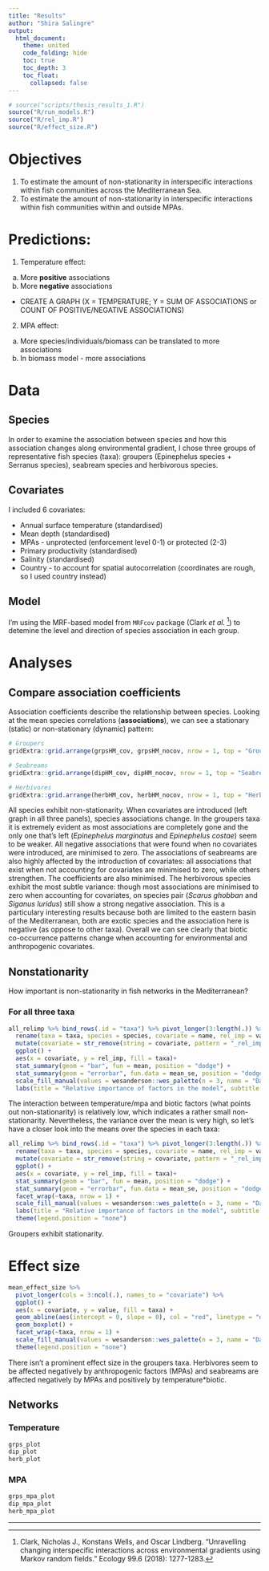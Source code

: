 ```yaml
---
title: "Results"
author: "Shira Salingre"
output: 
  html_document:
    theme: united
    code_folding: hide
    toc: true
    toc_depth: 3
    toc_float:
      collapsed: false
---
```


```r
# source("scripts/thesis_results_1.R")
source("R/run_models.R")
source("R/rel_imp.R")
source("R/effect_size.R")
```

# Objectives  

1. To estimate the amount of non-stationarity in interspecific interactions within fish communities across the Mediterranean Sea.  
2. To estimate the amount of non-stationarity in interspecific interactions within fish communities within and outside MPAs.  

# Predictions:

1. Temperature effect:
  a. More **positive** associations  
  b. More **negative** associations
  * CREATE A GRAPH (X = TEMPERATURE; Y = SUM OF ASSOCIATIONS or COUNT OF POSITIVE/NEGATIVE ASSOCIATIONS) 
2. MPA effect:
  a. More species/individuals/biomass can be translated to more associations
  b. In biomass model - more associations
  
# Data

## Species  
In order to examine the association between species and how this association changes along environmental gradient, I chose three groups of representative fish species (taxa): groupers (Epinephelus species + Serranus species), seabream species and herbivorous species.  

## Covariates  

I included 6 covariates:

* Annual surface temperature (standardised)
* Mean depth (standardised)
* MPAs - unprotected (enforcement level 0-1) or protected (2-3)
* Primary productivity (standardised)
* Salinity (standardised)
* Country - to account for spatial autocorrelation (coordinates are rough, so I used country instead)

## Model  
I'm using the MRF-based model from `MRFcov` package (Clark _et al._ [^1]) to detemine the level and direction of species association in each group.  

<!-- From Roi's comments on proposal: 

- Is there any grounds to hypothesise that in warmer areas the associations will be going a certain direction? (more/less associations, weaker/stringer associations) --- NETWORK LEVEL  
- How to identify patterns?  
- Invasive species gradient --- WE CAN MAKE A SORT OF INDEX OF INVASION  
- What variable is being measured? Strength of associations? Direction of associations? Count of associations?  

**I THINK WE SHOULD USE DIFFERENT VARIABLES FOR DIFFERENT QUESTIONS**  


-->


# Analyses

## Compare association coefficients

Association coefficients describe the relationship between species. Looking at the mean species correlations (**associations**), we can see a stationary (static) or non-stationary (dynamic) pattern:

```r
# Groupers
gridExtra::grid.arrange(grpsHM_cov, grpsHM_nocov, nrow = 1, top = "Groupers co-occurrence")

# Seabreams
gridExtra::grid.arrange(dipHM_cov, dipHM_nocov, nrow = 1, top = "Seabream co-occurrence")

# Herbivores
gridExtra::grid.arrange(herbHM_cov, herbHM_nocov, nrow = 1, top = "Herbivores co-occurrence")
```

All species exhibit non-stationarity. When covariates are introduced (left graph in all three panels), species associations change. In the groupers taxa it is extremely evident as most associations are completely gone and the only one that's left (*Epinephelus marginatus* and *Epinephelus costae*) seem to be weaker. All negative associations that were found when no covariates were introduced, are minimised to zero.
The associations of seabreams are also highly affected by the introduction of covariates: all associations that exist when not accounting for covariates are minimised to zero, while others strengthen. The coefficients are also minimised.
The herbivorous species exhibit the most subtle variance: though most associations are minimised to zero when accounting for covariates, on species pair (*Scarus ghobban* and *Siganus luridus*) still show a strong negative association. This is a particulary interesting results because both are limited to the eastern basin of the Mediterranean, both are exotic species and the association here is negative (as oppose to other taxa).
Overall we can see clearly that biotic co-occurrence patterns change when accounting for environmental and anthropogenic covariates.


## Nonstationarity

How important is non-stationarity in fish networks in the Mediterranean?

### For all three taxa

```r
all_relimp %>% bind_rows(.id = "taxa") %>% pivot_longer(3:length(.)) %>% # Create a tibble of all taxa
  rename(taxa = taxa, species = species, covariate = name, rel_imp = value) %>%
  mutate(covariate = str_remove(string = covariate, pattern = "_rel_imp")) %>% 
  ggplot() +
  aes(x = covariate, y = rel_imp, fill = taxa)+
  stat_summary(geom = "bar", fun = mean, position = "dodge") +
  stat_summary(geom = "errorbar", fun.data = mean_se, position = "dodge") +
  scale_fill_manual(values = wesanderson::wes_palette(n = 3, name = "Darjeeling2")) +
  labs(title = "Relative importance of factors in the model", subtitle = "All three taxa mean")
```

The interaction between temperature/mpa and biotic factors (what points out non-stationarity) is relatively low, which indicates a rather small non-stationarity. Nevertheless, the variance over the mean is very high, so let's have a closer look into the means over the species in each taxa:
```r
all_relimp %>% bind_rows(.id = "taxa") %>% pivot_longer(3:length(.)) %>% # Create a tibble of all taxa
  rename(taxa = taxa, species = species, covariate = name, rel_imp = value) %>%
  mutate(covariate = str_remove(string = covariate, pattern = "_rel_imp")) %>% 
  ggplot() +
  aes(x = covariate, y = rel_imp, fill = taxa)+
  stat_summary(geom = "bar", fun = mean, position = "dodge") +
  stat_summary(geom = "errorbar", fun.data = mean_se, position = "dodge") +
  facet_wrap(~taxa, nrow = 1) +
  scale_fill_manual(values = wesanderson::wes_palette(n = 3, name = "Darjeeling2")) +
  labs(title = "Relative importance of factors in the model", subtitle = "Mean for each taxa") +
  theme(legend.position = "none")
```
Groupers exhibit stationarity.

# Effect size
```r
mean_effect_size %>% 
  pivot_longer(cols = 3:ncol(.), names_to = "covariate") %>% 
  ggplot() +
  aes(x = covariate, y = value, fill = taxa) +
  geom_abline(aes(intercept = 0, slope = 0), col = "red", linetype = "dashed") +
  geom_boxplot() +
  facet_wrap(~taxa, nrow = 1) +
  scale_fill_manual(values = wesanderson::wes_palette(n = 3, name = "Darjeeling2")) +
  theme(legend.position = "none")

```

There isn't a prominent effect size in the groupers taxa. Herbivores seem to be affected negatively by anthropogenic factors (MPAs) and seabreams are affected negatively by MPAs and positively by temperature*biotic.

## Networks

### Temperature
```r
grps_plot
dip_plot
herb_plot
```

### MPA
```r
grps_mpa_plot
dip_mpa_plot
herb_mpa_plot
```

<!-- ## Predictions  -->
<!-- Not sure how this works: what are the units of prediction? -->
<!-- **temperature**   -->
<!-- ```{r} -->
<!-- gridExtra::grid.arrange(ec_plot, em_plot, mr_plot, ss_plot, sc_plot, nrow = 2) -->
<!-- gridExtra::grid.arrange(da_plot, dp_plot, ds_plot, dv_plot, dc_plot, nrow = 2) -->
<!-- gridExtra::grid.arrange(sr_plot, sl_plot, sas_plot, sg_plot, spc_plot, nrow = 2) -->
<!-- ``` -->

<!-- **MPAs**   -->
<!-- ```{r} -->
<!-- gridExtra::grid.arrange(ec_boxplot, em_boxplot, mr_boxplot, ss_boxplot, sc_boxplot, nrow = 2) -->
<!-- gridExtra::grid.arrange(da_boxplot, dp_boxplot, ds_boxplot, dv_boxplot, dc_boxplot, nrow = 2) -->
<!-- gridExtra::grid.arrange(sr_boxplot, sl_boxplot, sas_boxplot, sg_boxplot, spc_boxplot, nrow = 2) -->
<!-- ``` -->




<!-- Connectance (Delams _et al._ [^2]) is a measure of comparison between networks. Essentially, it describes the level of connectedness of species in the network as a proportion the potential associations in the network: -->

<!--     C0 = [total # of edges] / [total # of nodes^2 (total possible connections)] -->

<!-- L = number of edges (associations)   -->
<!-- S = number of nodes (species)   -->
<!-- M = S^2   -->
<!-- connectance (C0) = L/M   -->

___

[^1]: Clark, Nicholas J., Konstans Wells, and Oscar Lindberg. "Unravelling changing interspecific interactions across environmental gradients using Markov random fields." Ecology 99.6 (2018): 1277-1283.

[^2]: Delmas, E., Besson, M., Brice, M. H., Burkle, L. A., Dalla Riva, G. V., Fortin, M. J., ... & Olesen, J. M. (2019). Analysing ecological networks of species interactions. Biological Reviews, 94(1), 16-36.

